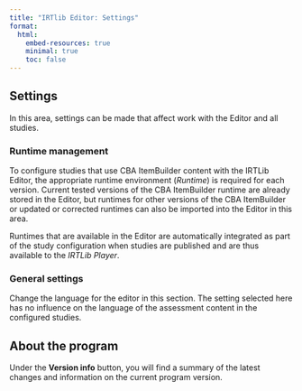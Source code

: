 ```yaml
---
title: "IRTlib Editor: Settings"
format:
  html:
    embed-resources: true
    minimal: true 
    toc: false    
---
```


## Settings

In this area, settings can be made that affect work with the Editor and all studies.

### Runtime management

To configure studies that use CBA ItemBuilder content with the IRTLib Editor, the appropriate runtime environment (*Runtime*) is required for each version. Current tested versions of the CBA ItemBuilder runtime are already stored in the Editor, but runtimes for other versions of the CBA ItemBuilder or updated or corrected runtimes can also be imported into the Editor in this area.

Runtimes that are available in the Editor are automatically integrated as part of the study configuration when studies are published and are thus available to the *IRTLib Player*.

### General settings

Change the language for the editor in this section. The setting selected here has no influence on the language of the assessment content in the configured studies.

## About the program

Under the **Version info** button, you will find a summary of the latest changes and information on the current program version.
